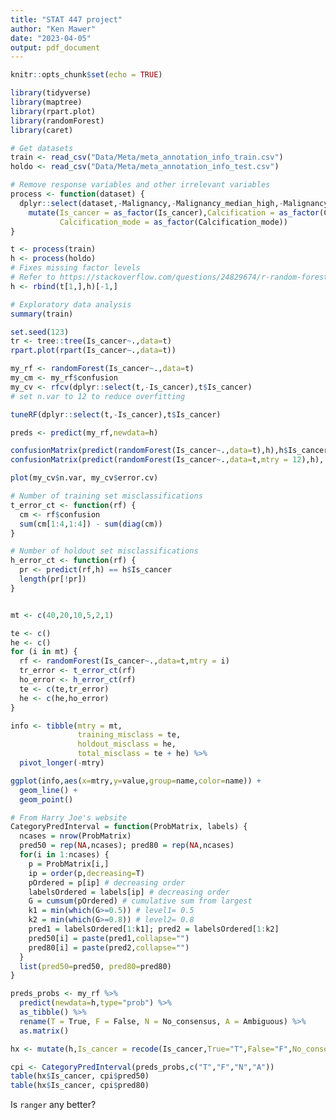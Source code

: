 ```yaml
---
title: "STAT 447 project"
author: "Ken Mawer"
date: "2023-04-05"
output: pdf_document
---
```


```r
knitr::opts_chunk$set(echo = TRUE)
```

```r
library(tidyverse)
library(maptree)
library(rpart.plot)
library(randomForest)
library(caret)
```

```r
# Get datasets
train <- read_csv("Data/Meta/meta_annotation_info_train.csv")
holdo <- read_csv("Data/Meta/meta_annotation_info_test.csv")

# Remove response variables and other irrelevant variables
process <- function(dataset) {
  dplyr::select(dataset,-Malignancy,-Malignancy_median_high,-Malignancy_median,-Malignancy_mean,-Malignancy_mode,-Malignancy_entropy,-Patient_id, -starts_with("Internal"),-Calcification_entropy,-Calcification_mean,-Calcification_median,-Calcification_median_high) %>%
    mutate(Is_cancer = as_factor(Is_cancer),Calcification = as_factor(Calcification),
           Calcification_mode = as_factor(Calcification_mode))
}

t <- process(train)
h <- process(holdo)
# Fixes missing factor levels
# Refer to https://stackoverflow.com/questions/24829674/r-random-forest-error-type-of-predictors-in-new-data-do-not-match
h <- rbind(t[1,],h)[-1,]
```

```r
# Exploratory data analysis
summary(train)
```

```r
set.seed(123)
tr <- tree::tree(Is_cancer~.,data=t)
rpart.plot(rpart(Is_cancer~.,data=t))

my_rf <- randomForest(Is_cancer~.,data=t)
my_cm <- my_rf$confusion
my_cv <- rfcv(dplyr::select(t,-Is_cancer),t$Is_cancer)
# set n.var to 12 to reduce overfitting

tuneRF(dplyr::select(t,-Is_cancer),t$Is_cancer)

preds <- predict(my_rf,newdata=h)

confusionMatrix(predict(randomForest(Is_cancer~.,data=t),h),h$Is_cancer)
confusionMatrix(predict(randomForest(Is_cancer~.,data=t,mtry = 12),h), h$Is_cancer)
```

```r
plot(my_cv$n.var, my_cv$error.cv)

# Number of training set misclassifications
t_error_ct <- function(rf) {
  cm <- rf$confusion
  sum(cm[1:4,1:4]) - sum(diag(cm))
}

# Number of holdout set misclassifications
h_error_ct <- function(rf) {
  pr <- predict(rf,h) == h$Is_cancer
  length(pr[!pr])
}


mt <- c(40,20,10,5,2,1)

te <- c()
he <- c() 
for (i in mt) {
  rf <- randomForest(Is_cancer~.,data=t,mtry = i)
  tr_error <- t_error_ct(rf)
  ho_error <- h_error_ct(rf)
  te <- c(te,tr_error)
  he <- c(he,ho_error)
}

info <- tibble(mtry = mt,
               training_misclass = te,
               holdout_misclass = he,
               total_misclass = te + he) %>%
  pivot_longer(-mtry)

ggplot(info,aes(x=mtry,y=value,group=name,color=name)) +
  geom_line() +
  geom_point()
```

```r
# From Harry Joe's website
CategoryPredInterval = function(ProbMatrix, labels) {
  ncases = nrow(ProbMatrix)
  pred50 = rep(NA,ncases); pred80 = rep(NA,ncases)
  for(i in 1:ncases) {
    p = ProbMatrix[i,]
    ip = order(p,decreasing=T)
    pOrdered = p[ip] # decreasing order
    labelsOrdered = labels[ip] # decreasing order
    G = cumsum(pOrdered) # cumulative sum from largest
    k1 = min(which(G>=0.5)) # level1= 0.5
    k2 = min(which(G>=0.8)) # level2= 0.8
    pred1 = labelsOrdered[1:k1]; pred2 = labelsOrdered[1:k2]
    pred50[i] = paste(pred1,collapse="")
    pred80[i] = paste(pred2,collapse="")
  }
  list(pred50=pred50, pred80=pred80)
}

preds_probs <- my_rf %>%
  predict(newdata=h,type="prob") %>%
  as_tibble() %>%
  rename(T = True, F = False, N = No_consensus, A = Ambiguous) %>%
  as.matrix()

hx <- mutate(h,Is_cancer = recode(Is_cancer,True="T",False="F",No_consensus="N",Ambiguous="A"))

cpi <- CategoryPredInterval(preds_probs,c("T","F","N","A"))
table(hx$Is_cancer, cpi$pred50)
table(hx$Is_cancer, cpi$pred80)
```

Is `ranger` any better?

```r

```

